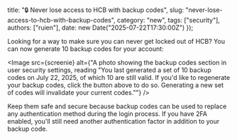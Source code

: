   title: "🔒 Never lose access to HCB with backup codes",
  slug: "never-lose-access-to-hcb-with-backup-codes",
  category: "new",
  tags: ["security"],
  authors: ["ruien"],
  date: new Date("2025-07-22T17:30:00Z")
});

Looking for a way to make sure you can never get locked out of HCB? You can now generate 10 backup codes for your account:

      
<Image src={screenie} alt={"A photo showing the backup codes section in user security settings, reading \"You last generated a set of 10 backup codes on July 22, 2025, of which 10 are still valid. If you'd like to regenerate your backup codes, click the button above to do so. Generating a new set of codes will invalidate your current codes.\""} />

Keep them safe and secure because backup codes can be used to replace any authentication method during the login process. If you have 2FA enabled, you'll still need another authentication factor in addition to your backup code.
